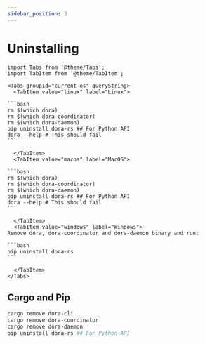 ```yaml
---
sidebar_position: 3
---
```


# Uninstalling

````mdx-code-block
import Tabs from '@theme/Tabs';
import TabItem from '@theme/TabItem';

<Tabs groupId="current-os" queryString>
  <TabItem value="linux" label="Linux">

```bash
rm $(which dora)
rm $(which dora-coordinator)
rm $(which dora-daemon)
pip uninstall dora-rs ## For Python API
dora --help # This should fail
```

  </TabItem>
  <TabItem value="macos" label="MacOS">

```bash
rm $(which dora)
rm $(which dora-coordinator)
rm $(which dora-daemon)
pip uninstall dora-rs ## For Python API
dora --help # This should fail
```

  </TabItem>
  <TabItem value="windows" label="Windows">
Remove dora, dora-coordinator and dora-daemon binary and run:

```bash
pip uninstall dora-rs
```    

  </TabItem>
</Tabs>
````


## Cargo and Pip

```bash
cargo remove dora-cli
cargo remove dora-coordinator
cargo remove dora-daemon
pip uninstall dora-rs ## For Python API
```

